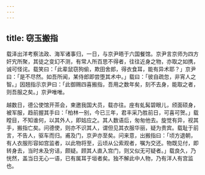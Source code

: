 ```yaml
---
---
---
```

title: 窃玉搬指
---



载泽出洋考察法政、海军诸事归，一日，与京尹晤于六国餐馆。京尹言京师为四方奸宄所聚，其徒之变幻不测，有常人所百思不得者，往往近身之物，亦取之如携，诚可怪诧。载笑曰：「此辈鼠窃狗偷，欺田舍郎，得衣食耳，能有异术耶？」京尹曰：「是不尽然。如吾所闻，某侍郎即尝堕其术中。」载曰：「彼自疏忽，非宵人之智。」因翘指示京尹曰：「此御赐四喜搬指，吾用之数年矣，刻不去身，能取之者，则吾服之矣。」京尹唯唯。

越数日，德公使馆开茶会，柬邀我国大员，载亦往。座有虬髯碧眼儿，颀面硕身，被军服，趋前握其手曰：「柏林一别，今已三年，君丰采乃胜前日，可喜可贺。」载瞠目，不知谁何，以其外人，即姑应之。其人数语后，匆匆他去。旋觉有异，视其手，搬指亡矣。问德使，则亦不识其人，谓但见其衣服华丽，疑为贵宾。载耻于前言，不告人，驱车而归。甫及门，京尹亦至矣。问来意，出搬指曰：「顷方退朝，有人衣服形容如宫监者，以此物将至，云顷从公索观者，嘱为交还。物既见付，即转身去，当时未及穷诘，颇疑。顾其人直入宫门，则又似无可疑者。」载良久，乃恍然，盖当日无心一语，已有属耳于垣者矣。独不解此中人物，乃有洋人有宫监也。